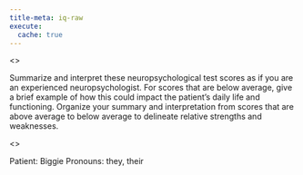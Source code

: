 ```yaml
---
title-meta: iq-raw
execute:
  cache: true
---
```


<<PROMPT>>

Summarize and interpret these neuropsychological test scores as if you are an experienced neuropsychologist. For scores that are below average, give a brief example of how this could impact the patient's daily life and functioning. Organize your summary and interpretation from scores that are above average to below average to delineate relative strengths and weaknesses.

<<START>>

Patient: Biggie
Pronouns: they, their
